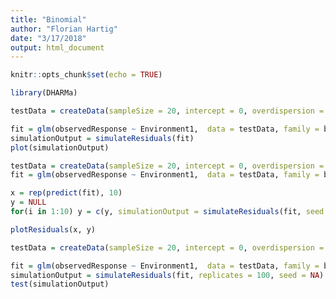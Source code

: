 ```yaml
---
title: "Binomial"
author: "Florian Hartig"
date: "3/17/2018"
output: html_document
---
```


```r
knitr::opts_chunk$set(echo = TRUE)
```

```r
library(DHARMa)
```


```r
testData = createData(sampleSize = 20, intercept = 0, overdispersion = 5, family = binomial())

fit = glm(observedResponse ~ Environment1,  data = testData, family = binomial)
simulationOutput = simulateResiduals(fit)
plot(simulationOutput)

```

```r
testData = createData(sampleSize = 20, intercept = 0, overdispersion = 5, family = binomial())
fit = glm(observedResponse ~ Environment1,  data = testData, family = binomial)

x = rep(predict(fit), 10)
y = NULL
for(i in 1:10) y = c(y, simulationOutput = simulateResiduals(fit, seed = NA)$scaledResiduals)

plotResiduals(x, y)
```



```r
testData = createData(sampleSize = 20, intercept = 0, overdispersion = 5, family = binomial())

fit = glm(observedResponse ~ Environment1,  data = testData, family = binomial)
simulationOutput = simulateResiduals(fit, replicates = 100, seed = NA)
test(simulationOutput)

```
